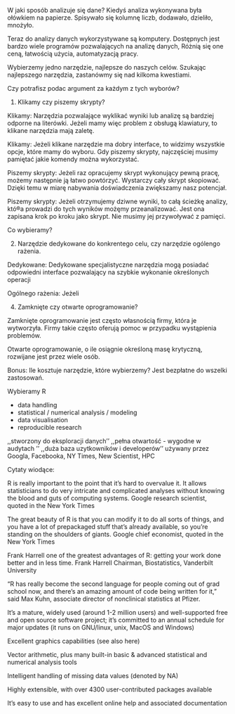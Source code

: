 W jaki sposób analizuje się dane?
Kiedyś analiza wykonywana była ołówkiem na papierze.
Spisywało się kolumnę liczb, dodawało, dzieliło, mnożyło.

Teraz do analizy danych wykorzystywane są komputery.
Dostępnych jest bardzo wiele programów pozwalających na analizę danych,
Różnią się one ceną, łatwością użycia, automatyzacją pracy.

Wybierzemy jedno narzędzie, najlepsze do naszych celów.
Szukając najlepszego narzędzia, zastanówmy się nad kilkoma kwestiami.


Czy potrafisz podac argument za każdym z tych wyborów?

1. Klikamy czy piszemy skrypty?

Klikamy: Narzędzia pozwalające wyklikać wyniki lub analizę są bardziej odporne na literówki. Jeżeli mamy więc problem z obsługą klawiatury, to klikane narzędzia mają zaletę.

Klikamy: Jeżeli klikane narzędzie ma dobry interface, to widzimy wszystkie opcje, które mamy do wyboru. Gdy piszemy skrypty, najczęściej musimy pamiętać jakie komendy można wykorzystać.

Piszemy skrypty: Jeżeli raz opracujemy skrypt wykonujący pewną pracę, możemy następnie ją łatwo powtórzyć. Wystarczy cały skrypt skopiować. Dzięki temu w miarę nabywania doświadczenia zwiększamy nasz potencjał.

Piszemy skrypty: Jeżeli otrzymujemy dziwne wyniki, to całą ścieżkę analizy, któ®a prowadzi do tych wyników możęmy przeanalizować. Jest ona zapisana krok po kroku jako skrypt. Nie musimy jej przywoływać z pamięci.

Co wybieramy?


2. Narzędzie dedykowane do konkrentego celu, czy narzędzie ogólengo rażenia.

Dedykowane: Dedykowane specjalistyczne narzędzia mogą posiadać odpowiedni interface pozwalający na szybkie wykonanie określonych operacji

Ogólnego rażenia: Jeżeli 



4. Zamknięte czy otwarte oprogramowanie?

Zamknięte oprogramowanie jest często własnością firmy, która je wytworzyła. 
Firmy takie często oferują pomoc w przypadku wystąpienia problemów.

Otwarte oprogramowanie, o ile osiągnie określoną masę krytyczną, rozwijane jest przez wiele osób.


Bonus: Ile kosztuje narzędzie, które wybierzemy?
Jest bezpłatne do wszelki zastosowań.



Wybieramy R





- data handling
- statistical / numerical analysis / modeling
- data visualisation
- reproducible research

,,stworzony do eksploracji danych''
,,pełna otwartość - wygodne w audytach ''
,,duża baza uzytkowników i developerów''
używany przez Googla, Facebooka, NY Times, New Scientist, 
HPC




Cytaty wiodące:

R is really important to the point that it’s hard to overvalue it. It allows statisticians to do very intricate and complicated analyses without knowing the blood and guts of computing systems. Google research scientist, quoted in the New York Times

The great beauty of R is that you can modify it to do all sorts of things, and you have a lot of prepackaged stuff that’s already available, so you’re standing on the shoulders of giants. Google chief economist, quoted in the New York Times

Frank Harrell 
one of the greatest advantages of R: getting your work done better and in less time.
Frank Harrell
Chairman, Biostatistics, Vanderbilt University


“R has really become the second language for people coming out of grad school now, and there’s an amazing amount of code being written for it,” said Max Kuhn, associate director of nonclinical statistics at Pfizer.


It’s a mature, widely used (around 1-2 million users) and well-supported free and open source software project; it’s committed to an annual schedule for major updates (it runs on GNU/linux, unix, MacOS and Windows)

Excellent graphics capabilities (see also here)

Vector arithmetic, plus many built-in basic & advanced statistical and numerical analysis tools

Intelligent handling of missing data values (denoted by NA)

Highly extensible, with over 4300 user-contributed packages available

It’s easy to use and has excellent online help and associated documentation




